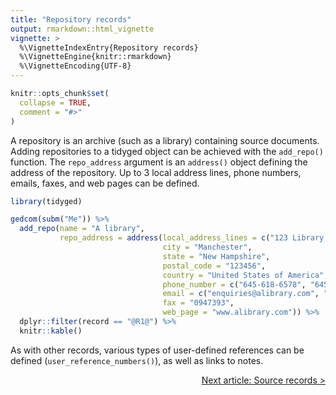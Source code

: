 ```yaml
---
title: "Repository records"
output: rmarkdown::html_vignette
vignette: >
  %\VignetteIndexEntry{Repository records}
  %\VignetteEngine{knitr::rmarkdown}
  %\VignetteEncoding{UTF-8}
---
```


```r
knitr::opts_chunk$set(
  collapse = TRUE,
  comment = "#>"
)
```

A repository is an archive (such as a library) containing source documents. Adding repositories to a tidyged object can be achieved with the `add_repo()` function. The `repo_address` argument is an `address()` object defining the address of the repository. Up to 3 local address lines, phone numbers, emails, faxes, and web pages can be defined.

```r
library(tidyged)

gedcom(subm("Me")) %>% 
  add_repo(name = "A library",
           repo_address = address(local_address_lines = c("123 Library Road", "Turin Village"),
                                  city = "Manchester",
                                  state = "New Hampshire",
                                  postal_code = "123456",
                                  country = "United States of America",
                                  phone_number = c("645-618-6578", "645-618-6570", "645-618-6577"),
                                  email = c("enquiries@alibrary.com", "enquiries2@alibrary.com"),
                                  fax = "0947393",
                                  web_page = "www.alibrary.com")) %>% 
  dplyr::filter(record == "@R1@") %>% 
  knitr::kable()
```

As with other records, various types of user-defined references can be defined (`user_reference_numbers()`), as well as links to notes.

<p style="text-align: right;"><a href="https://jl5000.github.io/tidyged/articles/source_records.html">Next article: Source records ></a></p>